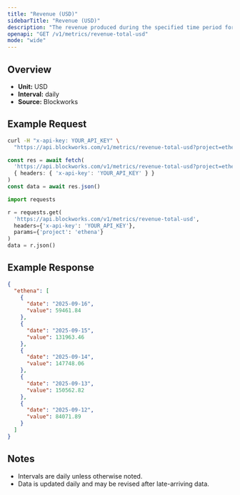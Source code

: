 ```yaml
---
title: "Revenue (USD)"
sidebarTitle: "Revenue (USD)"
description: "The revenue produced during the specified time period for given project."
openapi: "GET /v1/metrics/revenue-total-usd"
mode: "wide"
---
```


## Overview

- **Unit:** USD
- **Interval:** daily
- **Source:** Blockworks

## Example Request

<CodeGroup>

```bash cURL
curl -H "x-api-key: YOUR_API_KEY" \
  "https://api.blockworks.com/v1/metrics/revenue-total-usd?project=ethena"
```

```typescript TypeScript
const res = await fetch(
  'https://api.blockworks.com/v1/metrics/revenue-total-usd?project=ethena',
  { headers: { 'x-api-key': 'YOUR_API_KEY' } }
)
const data = await res.json()
```

```python Python
import requests

r = requests.get(
  'https://api.blockworks.com/v1/metrics/revenue-total-usd',
  headers={'x-api-key': 'YOUR_API_KEY'},
  params={'project': 'ethena'}
)
data = r.json()
```

</CodeGroup>

## Example Response

```json
{
  "ethena": [
    {
      "date": "2025-09-16",
      "value": 59461.84
    },
    {
      "date": "2025-09-15",
      "value": 131963.46
    },
    {
      "date": "2025-09-14",
      "value": 147748.06
    },
    {
      "date": "2025-09-13",
      "value": 150562.82
    },
    {
      "date": "2025-09-12",
      "value": 84071.89
    }
  ]
}
```

## Notes
- Intervals are daily unless otherwise noted.
- Data is updated daily and may be revised after late-arriving data.